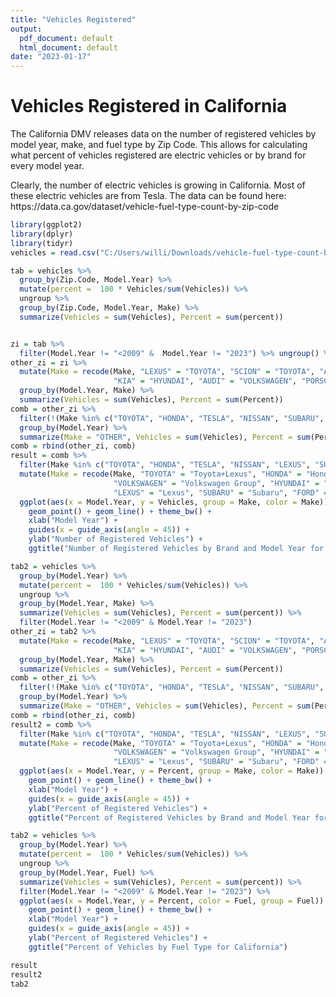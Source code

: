 ```yaml
---
title: "Vehicles Registered"
output:
  pdf_document: default
  html_document: default
date: "2023-01-17"
---
```


# Vehicles Registered in California

The California DMV releases data on the number of registered vehicles by model year, make, and fuel type by Zip Code. This allows for calculating what percent of vehicles registered are electric vehicles or by brand for every model year.

Clearly, the number of electric vehicles is growing in California. Most of these electric vehicles are from Tesla. The data can be found here: https://data.ca.gov/dataset/vehicle-fuel-type-count-by-zip-code



```r
library(ggplot2)
library(dplyr)
library(tidyr)
vehicles = read.csv("C:/Users/willi/Downloads/vehicle-fuel-type-count-by-zip-code-2022.csv")

tab = vehicles %>%
  group_by(Zip.Code, Model.Year) %>%
  mutate(percent =  100 * Vehicles/sum(Vehicles)) %>% 
  ungroup %>%
  group_by(Zip.Code, Model.Year, Make) %>%
  summarize(Vehicles = sum(Vehicles), Percent = sum(percent)) 



```


```r
zi = tab %>%
  filter(Model.Year != "<2009" &  Model.Year != "2023") %>% ungroup() %>% select(-Zip.Code)
other_zi = zi %>%
  mutate(Make = recode(Make, "LEXUS" = "TOYOTA", "SCION" = "TOYOTA", "ACURA" = "HONDA", "INFINITI" = "NISSAN",
                       "KIA" = "HYUNDAI", "AUDI" = "VOLKSWAGEN", "PORSCHE" = "VOLKSWAGEN")) %>%
  group_by(Model.Year, Make) %>%
  summarize(Vehicles = sum(Vehicles), Percent = sum(Percent))
comb = other_zi %>%
  filter(!(Make %in% c("TOYOTA", "HONDA", "TESLA", "NISSAN", "SUBARU", "HYUNDAI", "FORD", "VOLKSWAGEN"))) %>%
  group_by(Model.Year) %>%
  summarize(Make = "OTHER", Vehicles = sum(Vehicles), Percent = sum(Percent))
comb = rbind(other_zi, comb) 
result = comb %>%
  filter(Make %in% c("TOYOTA", "HONDA", "TESLA", "NISSAN", "LEXUS", "SUBARU", "HYUNDAI", "FORD", "VOLKSWAGEN", "OTHER")) %>%
  mutate(Make = recode(Make, "TOYOTA" = "Toyota+Lexus", "HONDA" = "Honda+Acura", "NISSAN" = "Nissan+Infiniti",
                       "VOLKSWAGEN" = "Volkswagen Group", "HYUNDAI" = "Hyundai+Kia",
                       "LEXUS" = "Lexus", "SUBARU" = "Subaru", "FORD" = "Ford", "OTHER" = "Other Brands", "TESLA" = "Tesla")) %>%
  ggplot(aes(x = Model.Year, y = Vehicles, group = Make, color = Make)) +
    geom_point() + geom_line() + theme_bw() + 
    xlab("Model Year") +
    guides(x = guide_axis(angle = 45)) +
    ylab("Number of Registered Vehicles") +
    ggtitle("Number of Registered Vehicles by Brand and Model Year for California")
```



```r
tab2 = vehicles %>%
  group_by(Model.Year) %>%
  mutate(percent =  100 * Vehicles/sum(Vehicles)) %>% 
  ungroup %>%
  group_by(Model.Year, Make) %>%
  summarize(Vehicles = sum(Vehicles), Percent = sum(percent)) %>%
  filter(Model.Year != "<2009" & Model.Year != "2023")
other_zi = tab2 %>%
  mutate(Make = recode(Make, "LEXUS" = "TOYOTA", "SCION" = "TOYOTA", "ACURA" = "HONDA", "INFINITI" = "NISSAN",
                       "KIA" = "HYUNDAI", "AUDI" = "VOLKSWAGEN", "PORSCHE" = "VOLKSWAGEN")) %>%
  group_by(Model.Year, Make) %>%
  summarize(Vehicles = sum(Vehicles), Percent = sum(Percent))
comb = other_zi %>%
  filter(!(Make %in% c("TOYOTA", "HONDA", "TESLA", "NISSAN", "SUBARU", "HYUNDAI", "FORD", "VOLKSWAGEN"))) %>%
  group_by(Model.Year) %>%
  summarize(Make = "OTHER", Vehicles = sum(Vehicles), Percent = sum(Percent))
comb = rbind(other_zi, comb) 
result2 = comb %>%
  filter(Make %in% c("TOYOTA", "HONDA", "TESLA", "NISSAN", "LEXUS", "SUBARU", "HYUNDAI", "FORD", "VOLKSWAGEN", "OTHER")) %>%
  mutate(Make = recode(Make, "TOYOTA" = "Toyota+Lexus", "HONDA" = "Honda+Acura", "NISSAN" = "Nissan+Infiniti",
                       "VOLKSWAGEN" = "Volkswagen Group", "HYUNDAI" = "Hyundai+Kia",
                       "LEXUS" = "Lexus", "SUBARU" = "Subaru", "FORD" = "Ford", "OTHER" = "Other Brands", "TESLA" = "Tesla")) %>%
  ggplot(aes(x = Model.Year, y = Percent, group = Make, color = Make)) +
    geom_point() + geom_line() + theme_bw() + 
    xlab("Model Year") + 
    guides(x = guide_axis(angle = 45)) +
    ylab("Percent of Registered Vehicles") +
    ggtitle("Percent of Registered Vehicles by Brand and Model Year for California")
```




```r
tab2 = vehicles %>%
  group_by(Model.Year) %>%
  mutate(percent =  100 * Vehicles/sum(Vehicles)) %>% 
  ungroup %>%
  group_by(Model.Year, Fuel) %>%
  summarize(Vehicles = sum(Vehicles), Percent = sum(percent)) %>%
  filter(Model.Year != "<2009" & Model.Year != "2023") %>%
  ggplot(aes(x = Model.Year, y = Percent, color = Fuel, group = Fuel)) +
    geom_point() + geom_line() + theme_bw() + 
    xlab("Model Year") + 
    guides(x = guide_axis(angle = 45)) +
    ylab("Percent of Registered Vehicles") +
    ggtitle("Percent of Vehicles by Fuel Type for California")
```


```r
result
result2
tab2
```

